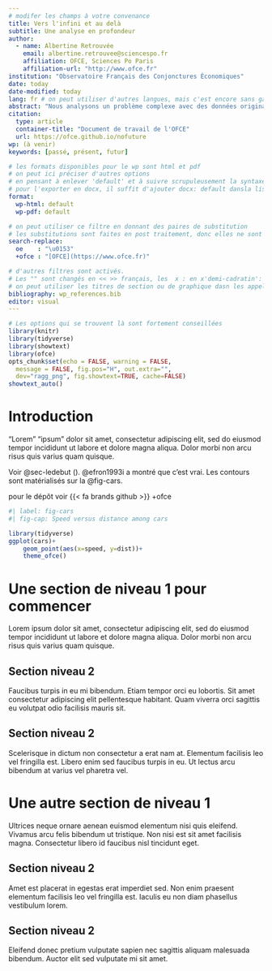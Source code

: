 ```yaml
---
# modifer les champs à votre convenance
title: Vers l'infini et au delà
subtitle: Une analyse en profondeur
author:
  - name: Albertine Retrouvée
    email: albertine.retrouvee@sciencespo.fr
    affiliation: OFCE, Sciences Po Paris
    affiliation-url: "http://www.ofce.fr"
institution: "Observatoire Français des Conjonctures Économiques"
date: today
date-modified: today
lang: fr # on peut utiliser d'autres langues, mais c'est encore sans garantie
abstract: "Nous analysons un problème complexe avec des données originales et trouvons 3 éléments notables, 1 ... 2... 3..."
citation:
  type: article
  container-title: "Document de travail de l'OFCE"
  url: https://ofce.github.io/nofuture
wp: (à venir)
keywords: [passé, présent, futur]

# les formats disponibles pour le wp sont html et pdf
# on peut ici préciser d'autres options 
# en pensant à enlever 'default' et à suivre scrupuleusement la syntaxe de YAML
# pour l'exporter en docx, il suffit d'ajouter docx: default dansla liste des formats
format:
  wp-html: default
  wp-pdf: default

# on peut utiliser ce filtre en donnant des paires de substitution
# les substitutions sont faites en post traitement, donc elles ne sont pas visibles à l'édition
search-replace: 
  oe    : "\u0153"
  +ofce : "[OFCE](https://www.ofce.fr)"

# d'autres filtres sont activés.
# Les "" sont changés en << >> français, les  x : en x'demi-cadratin':
# on peut utiliser les titres de section ou de graphique dasn les appels (nameref)
bibliography: wp_references.bib
editor: visual
---
```


```r
# Les options qui se trouvent là sont fortement conseillées
library(knitr)
library(tidyverse)
library(showtext) 
library(ofce)
opts_chunk$set(echo = FALSE, warning = FALSE,
  message = FALSE, fig.pos="H", out.extra="",
  dev="ragg_png", fig.showtext=TRUE, cache=FALSE)
showtext_auto()
```

# Introduction {#sec-introduction .unnumbered}

"Lorem" "ipsum" dolor sit amet, consectetur adipiscing elit, sed do eiusmod tempor incididunt ut labore et dolore magna aliqua. Dolor morbi non arcu risus quis varius quam quisque.

Voir @sec-ledebut (\nameref{sec-ledebut}). @efron1993i a montré que c'est vrai. Les contours sont matérialisés sur la @fig-cars.

pour le dépôt voir {{< fa brands github >}} +ofce

```r
#| label: fig-cars
#| fig-cap: Speed versus distance among cars

library(tidyverse)
ggplot(cars)+
    geom_point(aes(x=speed, y=dist))+
    theme_ofce()
```

# Une section de niveau 1 pour commencer {#sec-ledebut}

Lorem ipsum dolor sit amet, consectetur adipiscing elit, sed do eiusmod tempor incididunt ut labore et dolore magna aliqua. Dolor morbi non arcu risus quis varius quam quisque.

## Section niveau 2 {#sec-cacontinue}

Faucibus turpis in eu mi bibendum. Etiam tempor orci eu lobortis. Sit amet consectetur adipiscing elit pellentesque habitant. Quam viverra orci sagittis eu volutpat odio facilisis mauris sit.

## Section niveau 2 {#sec-encore}

Scelerisque in dictum non consectetur a erat nam at. Elementum facilisis leo vel fringilla est. Libero enim sed faucibus turpis in eu. Ut lectus arcu bibendum at varius vel pharetra vel.

# Une autre section de niveau 1 {#sec-etencore}

Ultrices neque ornare aenean euismod elementum nisi quis eleifend. Vivamus arcu felis bibendum ut tristique. Non nisi est sit amet facilisis magna. Consectetur libero id faucibus nisl tincidunt eget.

## Section niveau 2 {#sec-ca-continue}

Amet est placerat in egestas erat imperdiet sed. Non enim praesent elementum facilisis leo vel fringilla est. Iaculis eu non diam phasellus vestibulum lorem.

## Section niveau 2 {#sec-encoreetencore}

Eleifend donec pretium vulputate sapien nec sagittis aliquam malesuada bibendum. Auctor elit sed vulputate mi sit amet.
